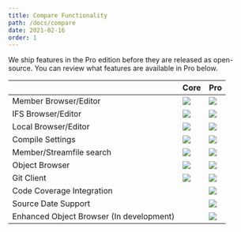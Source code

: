 ```yaml
---
title: Compare Functionality
path: /docs/compare
date: 2021-02-16
order: 1
---
```


We ship features in the Pro edition before they are released as open-source. You can review what features are available in Pro below.

|                            | Core | Pro |
|----------------------------|------|------|
| Member Browser/Editor| ![](./tick.svg) | ![](./tick.svg) |
| IFS Browser/Editor   | ![](./tick.svg) | ![](./tick.svg) |
| Local Browser/Editor | ![](./tick.svg) | ![](./tick.svg) |
| Compile Settings    | ![](./tick.svg) | ![](./tick.svg) |
| Member/Streamfile search   | ![](./tick.svg) | ![](./tick.svg) |
| Object Browser | ![](./tick.svg) | ![](./tick.svg) |
| Git Client  | ![](./tick.svg) | ![](./tick.svg) |
| Code Coverage Integration  |  | ![](./tick.svg) |
| Source Date Support |  | ![](./tick.svg) |
| Enhanced Object Browser (In development) |  | ![](./tick.svg) |